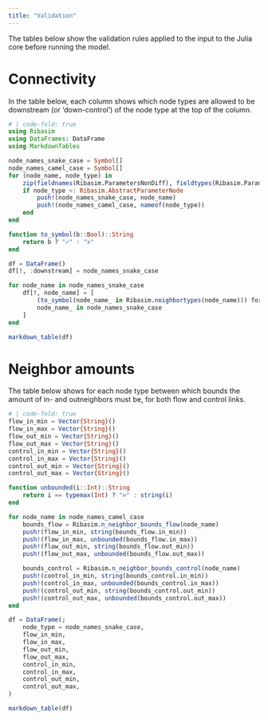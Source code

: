 ```yaml
---
title: "Validation"
---
```


The tables below show the validation rules applied to the input to the Julia core before running the model.

# Connectivity

In the table below, each column shows which node types are allowed to be downstream (or 'down-control') of the node type at the top of the column.

```julia
# | code-fold: true
using Ribasim
using DataFrames: DataFrame
using MarkdownTables

node_names_snake_case = Symbol[]
node_names_camel_case = Symbol[]
for (node_name, node_type) in
    zip(fieldnames(Ribasim.ParametersNonDiff), fieldtypes(Ribasim.ParametersNonDiff))
    if node_type <: Ribasim.AbstractParameterNode
        push!(node_names_snake_case, node_name)
        push!(node_names_camel_case, nameof(node_type))
    end
end

function to_symbol(b::Bool)::String
    return b ? "✓" : "x"
end

df = DataFrame()
df[!, :downstream] = node_names_snake_case

for node_name in node_names_snake_case
    df[!, node_name] = [
        (to_symbol(node_name_ in Ribasim.neighbortypes(node_name))) for
        node_name_ in node_names_snake_case
    ]
end

markdown_table(df)
```

# Neighbor amounts

The table below shows for each node type between which bounds the amount of in- and outneighbors must be, for both flow and control links.

```julia
# | code-fold: true
flow_in_min = Vector{String}()
flow_in_max = Vector{String}()
flow_out_min = Vector{String}()
flow_out_max = Vector{String}()
control_in_min = Vector{String}()
control_in_max = Vector{String}()
control_out_min = Vector{String}()
control_out_max = Vector{String}()

function unbounded(i::Int)::String
    return i == typemax(Int) ? "∞" : string(i)
end

for node_name in node_names_camel_case
    bounds_flow = Ribasim.n_neighbor_bounds_flow(node_name)
    push!(flow_in_min, string(bounds_flow.in_min))
    push!(flow_in_max, unbounded(bounds_flow.in_max))
    push!(flow_out_min, string(bounds_flow.out_min))
    push!(flow_out_max, unbounded(bounds_flow.out_max))

    bounds_control = Ribasim.n_neighbor_bounds_control(node_name)
    push!(control_in_min, string(bounds_control.in_min))
    push!(control_in_max, unbounded(bounds_control.in_max))
    push!(control_out_min, string(bounds_control.out_min))
    push!(control_out_max, unbounded(bounds_control.out_max))
end

df = DataFrame(;
    node_type = node_names_snake_case,
    flow_in_min,
    flow_in_max,
    flow_out_min,
    flow_out_max,
    control_in_min,
    control_in_max,
    control_out_min,
    control_out_max,
)

markdown_table(df)
```
